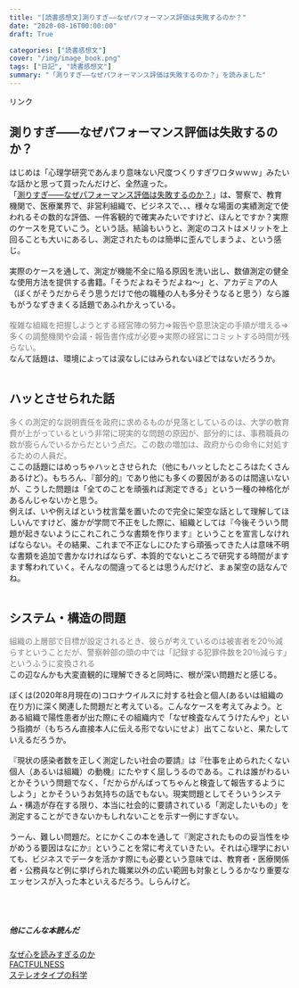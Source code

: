 ```yaml
---
title: "[読書感想文]測りすぎ――なぜパフォーマンス評価は失敗するのか？"
date: "2020-08-16T00:00:00"
draft: True

categories: ["読書感想文"]
cover: "/img/image_book.png"
tags: ["日記", "読書感想文"]
summary: "「測りすぎ――なぜパフォーマンス評価は失敗するのか？」を読みました"
---
```


<!-- START MoshimoAffiliateEasyLink -->
<script type="text/javascript">
(function(b,c,f,g,a,d,e){b.MoshimoAffiliateObject=a;
b[a]=b[a]||function(){arguments.currentScript=c.currentScript
||c.scripts[c.scripts.length-2];(b[a].q=b[a].q||[]).push(arguments)};
c.getElementById(a)||(d=c.createElement(f),d.src=g,
d.id=a,e=c.getElementsByTagName("body")[0],e.appendChild(d))})
(window,document,"script","//dn.msmstatic.com/site/cardlink/bundle.js","msmaflink");
msmaflink({"n":"測りすぎ――なぜパフォーマンス評価は失敗するのか？","b":"","t":"","d":"https:\/\/m.media-amazon.com","c_p":"","p":["\/images\/I\/314RErfLhuL.jpg"],"u":{"u":"https:\/\/www.amazon.co.jp\/dp\/B07RL7RGRW","t":"amazon","r_v":""},"aid":{"amazon":"1842760","rakuten":"1824263","yahoo":"1845435"},"eid":"SgshK","s":"s"});
</script>
<div id="msmaflink-SgshK">リンク</div>
<!-- MoshimoAffiliateEasyLink END -->

  
## 測りすぎ――なぜパフォーマンス評価は失敗するのか？
  はじめは「心理学研究であんまり意味ない尺度つくりすぎワロタｗｗｗ」みたいな話かと思って買ったんだけど、全然違った。<br>
  「<a target="_blank" href="//af.moshimo.com/af/c/click?a_id=1842760&amp;p_id=170&amp;pc_id=185&amp;pl_id=4062&amp;url=https%3A%2F%2Fwww.amazon.co.jp%2Fdp%2FB07RL7RGRW" rel="nofollow">測りすぎ――なぜパフォーマンス評価は失敗するのか？</a><img src="//i.moshimo.com/af/i/impression?a_id=1842760&amp;p_id=170&amp;pc_id=185&amp;pl_id=4062" alt="" width="1" height="1" style="border: 0px;" />」は、警察で、教育機関で、医療業界で、非営利組織で、ビジネスで、、、様々な場面の実績測定で使われるその数的な評価、一件客観的で確実みたいですけど、ほんとですか？実際のケースを見ていこう。という話。結論もいうと、測定のコストはメリットを上回ることも大いにあるし、測定されたものは簡単に歪んでしまうよ、という感じ。
  <br>
  <br>
  実際のケースを通して、測定が機能不全に陥る原因を洗い出し、数値測定の健全な使用方法を提供する書籍。「そうだよねそうだよね～」と、アカデミアの人（ぼくがそうだからそう思うだけで他の職種の人も多分そうなると思う）なら誰もがうなずきまくる話題であふれかえっている。
  <br>
  <br>
  <span style="color: gray; ">複雑な組織を把握しようとする経営陣の努力⇒報告や意思決定の手順が増える⇒多くの調整機関や会議・報告書作成が必要⇒実際の経営にコミットする時間が残らない。</span>
  <br>
  なんて話題は、環境によっては涙なしにはみられないほどではないだろうか。<br>
  <br>
  
## ハッとさせられた話 
  
  <span style="color: gray; ">多くの測定的な説明責任を政府に求めるものが見落としているのは、大学の教育費が上がっているという非常に現実的な問題の原因が、部分的には、事務職員の数が膨らんでいるからだという点だ。この数の増加は、政府からの命令に対処するための人員だ。</span>
  <br>
  ここの話題にはめっちゃハッとさせられた（他にもハッとしたところはたくさんあるけど）。もちろん、『部分的』であり他にも多くの要因があるのは間違いないが、こうした問題は「全てのことを頑張れば測定できる」という一種の神格化があるんじゃないかと思う。<br>
  例えば、いや例えばという枕言葉を置いたので完全に架空な話として理解してほしいんですけど、誰かが学問で不正をした際に、組織としては『今後そういう問題が起きないようにこれこれこうな書類を作ります』ということを宣言しなければならない。その結果、これまで不正なしにひたすら頑張ってきた人は意味不明な書類を追加で書かなければならず、本質的でないところで研究する時間がますます奪われていく。そんなの間違ってるとは思うんだけど、まぁ架空の話なんでね。
  <br><br>
  
  
## システム・構造の問題 
  
  <span style="color: gray; ">組織の上層部で目標が設定されるとき、彼らが考えているのは被害者を20％減らすということだが、警察幹部の頭の中では「記録する犯罪件数を20％減らす」というふうに変換される</span>
  <br>
  この辺なんかも大変直観的に理解できると同時に、根が深い問題だと感じる。<br>
  <br>
  ぼくは(2020年8月現在の)コロナウイルスに対する社会と個人(あるいは組織の在り方)に深く関連した問題だと考えている。こんなケースを考えてみよう。とある組織で陽性患者が出た際にその組織内で「なぜ検査なんてうけたんや」という指摘が（もちろん直接本人に伝える形でないにせよ）出てこないと、果たしていえるだろうか。
  <br><br>
  『現状の感染者数を正しく測定したい社会の要請』は『仕事を止められたくない個人（あるいは組織）の動機』にたやすく屈しうるのである。これは誰がわるいとかそういう問題でなく、「だからがんばってちゃんと検査して報告するようにしよう」とかそういうお気持ちの話でもない。現実問題としてそういうシステム・構造が存在する限り、本当に社会的に要請されている「測定したいもの」を測定することができないかもしれないことを示す一例にすぎない。
  <br><br>
  うーん、難しい問題だ。とにかくこの本を通して『測定されたものの妥当性をゆがめうる要因はなにか』ということを常に考えていきたい。それは心理学においても、ビジネスでデータを活かす際にも必要という意味では、教育者・医療関係者・公務員など例に挙げられた職業以外の広い範囲も対象としうるかなり重要なエッセンスが入った本といえるだろう。しらんけど。
  
<br>
<br>

##### 他にこんな本読んだ
 [なぜ心を読みすぎるのか](https://susishushi.github.io/my_blog/post/kokoro/)
  <br>
[FACTFULNESS](https://susishushi.github.io/my_blog/post/factful/)<br>
[ステレオタイプの科学](https://susishushi.github.io/my_blog/post/stereotype/)